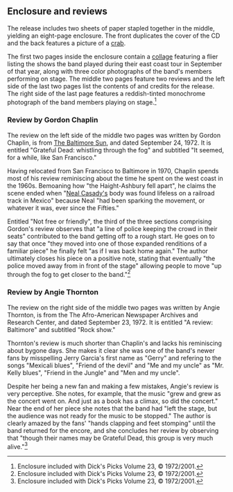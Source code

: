 
==Enclosure and reviews==

The release includes two sheets of paper stapled together in the middle, yielding an eight-page enclosure.  The front duplicates the cover of the CD and the back features a picture of a [[crab]].

The first two pages inside the enclosure contain a [[collage]] featuring a flier listing the shows the band played during their east coast tour in September of that year, along with three color photographs of the band's members performing on stage.  The middle two pages feature two reviews and the left side of the last two pages list the contents of and credits for the release.  The right side of the last page features a reddish-tinted monochrome photograph of the band members playing on stage.<ref>Enclosure included with Dick's Picks Volume 23, &copy; 1972/2001.</ref>

===Review by Gordon Chaplin===

The review on the left side of the middle two pages was written by Gordon Chaplin, is from [[The Baltimore Sun]], and dated September 24, 1972.  It is entitled "Grateful Dead: whistling through the fog" and subtitled "It seemed, for a while, like San Francisco."

Having relocated from San Francisco to Baltimore in 1970, Chaplin spends most of his review reminiscing about the time he spent on the west coast in the 1960s.  Bemoaning how "the Haight-Ashbury fell apart", he claims the scene ended when "[[Neal Cassady|Neal Casady's]] body was found lifeless on a railroad track in Mexico" because Neal "had been sparking the movement, or whatever it was, ever since the Fifties."

Entitled "Not free or friendly", the third of the three sections comprising Gordon's review observes that "a line of police keeping the crowd in their seats" contributed to the band getting off to a rough start.  He goes on to say that once "they moved into one of those expanded renditions of a familiar piece" he finally felt "as if I was back home again."  The author ultimately closes his piece on a positive note, stating that eventually "the police moved away from in front of the stage" allowing people to move "up through the fog to get closer to the band."<ref>Enclosure included with Dick's Picks Volume 23, &copy; 1972/2001.</ref>

===Review by Angie Thornton===

The review on the right side of the middle two pages was written by Angie Thornton, is from the The Afro-American Newspaper Archives and Research Center, and dated September 23, 1972.  It is entitled "A review: Baltimore" and subtitled "Rock show."

Thornton's review is much shorter than Chaplin's and lacks his reminiscing about bygone days.  She makes it clear she was one of the band's newer fans by misspelling Jerry Garcia's first name as "Gerry" and refering to the songs "Mexicali blues", "Friend of the devil" and "Me and my uncle" as "Mr. Kelly blues", "Friend in the Jungle" and "Men and my uncle".

Despite her being a new fan and making a few mistakes, Angie's review is very perceptive.  She notes, for example, that the music "grew and grew as the concert went on.  And just as a book has a climax, so did the concert."  Near the end of her piece she notes that the band had "left the stage, but the audience was not ready for the music to be stopped."  The author is clearly amazed by the fans' "hands clapping and feet stomping" until the band returned for the encore, and she concludes her review by observing that "though their names may be Grateful Dead, this group is very much alive."<ref>Enclosure included with Dick's Picks Volume 23, &copy; 1972/2001.</ref>

